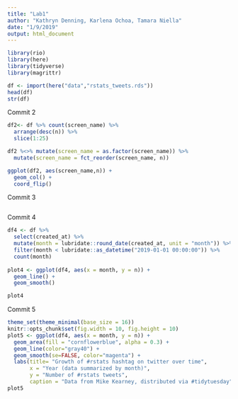 ```yaml
---
title: "Lab1"
author: "Kathryn Denning, Karlena Ochoa, Tamara Niella"
date: "1/9/2019"
output: html_document
---
```

```r
library(rio)
library(here)
library(tidyverse)
library(magrittr)
```

```r
df <- import(here("data","rstats_tweets.rds"))
head(df)
str(df)
```

Commit 2
```r
df2<- df %>% count(screen_name) %>%
  arrange(desc(n)) %>% 
  slice(1:25)

df2 %<>% mutate(screen_name = as.factor(screen_name)) %>%  
  mutate(screen_name = fct_reorder(screen_name, n))

ggplot(df2, aes(screen_name,n)) + 
  geom_col() +
  coord_flip()


```

Commit 3
```r

```
Commit 4
```r
df4 <- df %>%
  select(created_at) %>% 
  mutate(month = lubridate::round_date(created_at, unit = "month")) %>% 
  filter(month < lubridate::as_datetime("2019-01-01 00:00:00")) %>% 
  count(month)
  
plot4 <- ggplot(df4, aes(x = month, y = n)) + 
  geom_line() +
  geom_smooth()

plot4

```

Commit 5
```r
theme_set(theme_minimal(base_size = 16))
knitr::opts_chunk$set(fig.width = 10, fig.height = 10) 
plot5 <- ggplot(df4, aes(x = month, y = n)) + 
  geom_area(fill = "cornflowerblue", alpha = 0.3) +
  geom_line(color="gray40") +
  geom_smooth(se=FALSE, color="magenta") +
  labs(title= "Growth of #rstats hashtag on twitter over time", 
       x = "Year (data summarized by month)", 
       y = "Number of #rstats tweets",
       caption = "Data from Mike Kearney, distributed via #tidytuesday")
plot5

  

```
